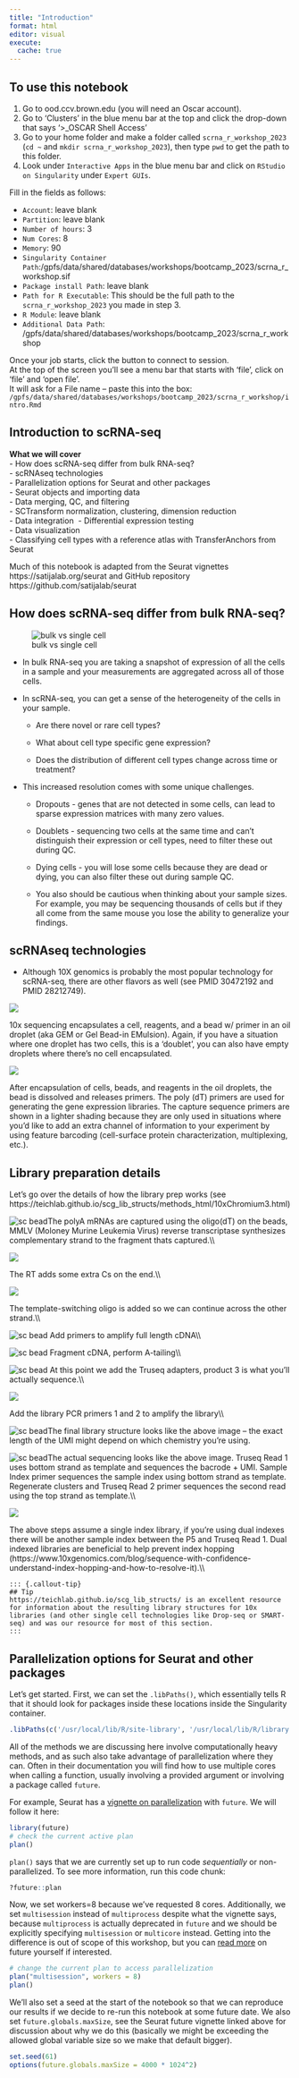 ```yaml
---
title: "Introduction"
format: html
editor: visual
execute: 
  cache: true
---
```


## To use this notebook

1.  Go to ood.ccv.brown.edu (you will need an Oscar account).
2.  Go to 'Clusters' in the blue menu bar at the top and click the drop-down that says '\>\_OSCAR Shell Access'
3.  Go to your home folder and make a folder called `scrna_r_workshop_2023` (`cd ~` and `mkdir scrna_r_workshop_2023`), then type `pwd` to get the path to this folder.
4.  Look under `Interactive Apps` in the blue menu bar and click on `RStudio on Singularity` under `Expert GUIs`.

Fill in the fields as follows:

-   `Account`: leave blank\
-   `Partition`: leave blank\
-   `Number of hours`: 3\
-   `Num Cores`: 8\
-   `Memory`: 90\
-   `Singularity Container Path`:/gpfs/data/shared/databases/workshops/bootcamp_2023/scrna_r_workshop.sif\
-   `Package install Path`: leave blank\
-   `Path for R Executable`: This should be the full path to the `scrna_r_workshop_2023` you made in step 3.\
-   `R Module`: leave blank\
-   `Additional Data Path`: /gpfs/data/shared/databases/workshops/bootcamp_2023/scrna_r_workshop\

Once your job starts, click the button to connect to session.\
At the top of the screen you'll see a menu bar that starts with 'file', click on 'file' and 'open file'.\
It will ask for a File name -- paste this into the box: `/gpfs/data/shared/databases/workshops/bootcamp_2023/scrna_r_workshop/intro.Rmd`

## Introduction to scRNA-seq

**What we will cover**\
- How does scRNA-seq differ from bulk RNA-seq?\
- scRNAseq technologies\
- Parallelization options for Seurat and other packages\
- Seurat objects and importing data\
- Data merging, QC, and filtering\
- SCTransform normalization, clustering, dimension reduction\
- Data integration  - Differential expression testing\
- Data visualization\
- Classifying cell types with a reference atlas with TransferAnchors from Seurat\

Much of this notebook is adapted from the Seurat vignettes https://satijalab.org/seurat and GitHub repository https://github.com/satijalab/seurat

## How does scRNA-seq differ from bulk RNA-seq?

![bulk vs single cell](image/bulk_vs_singlecell.png)

-   In bulk RNA-seq you are taking a snapshot of expression of all the cells in a sample and your measurements are aggregated across all of those cells.

-   In scRNA-seq, you can get a sense of the heterogeneity of the cells in your sample.

    -   Are there novel or rare cell types?

    -   What about cell type specific gene expression?

    -   Does the distribution of different cell types change across time or treatment?

-   This increased resolution comes with some unique challenges.

    -   Dropouts - genes that are not detected in some cells, can lead to sparse expression matrices with many zero values.

    -   Doublets - sequencing two cells at the same time and can't distinguish their expression or cell types, need to filter these out during QC.

    -   Dying cells - you will lose some cells because they are dead or dying, you can also filter these out during sample QC.

    -   You also should be cautious when thinking about your sample sizes. For example, you may be sequencing thousands of cells but if they all come from the same mouse you lose the ability to generalize your findings.

## scRNAseq technologies

-   Although 10X genomics is probably the most popular technology for scRNA-seq, there are other flavors as well (see PMID 30472192 and PMID 28212749).

![](image/10x_flow.png)

10x sequencing encapsulates a cell, reagents, and a bead w/ primer in an oil droplet (aka GEM or Gel Bead-in EMulsion). Again, if you have a situation where one droplet has two cells, this is a 'doublet', you can also have empty droplets where there's no cell encapsulated.

![](image/10x_bead.png)

After encapsulation of cells, beads, and reagents in the oil droplets, the bead is dissolved and releases primers. The poly (dT) primers are used for generating the gene expression libraries. The capture sequence primers are shown in a lighter shading because they are only used in situations where you'd like to add an extra channel of information to your experiment by using feature barcoding (cell-surface protein characterization, multiplexing, etc.).

## Library preparation details

Let's go over the details of how the library prep works (see https://teichlab.github.io/scg_lib_structs/methods_html/10xChromium3.html)

![sc bead](image/seq_step1.png)The polyA mRNAs are captured using the oligo(dT) on the beads, MMLV (Moloney Murine Leukemia Virus) reverse transcriptase synthesizes complementary strand to the fragment thats captured.\\\\

![](image/seq_step2.png)

The RT adds some extra Cs on the end.\\\\

![](image/seq_step3.png)

The template-switching oligo is added so we can continue across the other strand.\\\\

![sc bead](image/seq_step4.png) Add primers to amplify full length cDNA\\\\

![sc bead](image/seq_step5.png) Fragment cDNA, perform A-tailing\\\\

![sc bead](image/seq_step6.png) At this point we add the Truseq adapters, product 3 is what you'll actually sequence.\\\\

![](image/seq_step7.png)

Add the library PCR primers 1 and 2 to amplify the library\\\\

![sc bead](image/seq_step8.png)The final library structure looks like the above image -- the exact length of the UMI might depend on which chemistry you're using.

![sc bead](image/10x_lib_seq.png)The actual sequencing looks like the above image. Truseq Read 1 uses bottom strand as template and sequences the bacrode + UMI. Sample Index primer sequences the sample index using bottom strand as template. Regenerate clusters and Truseq Read 2 primer sequences the second read using the top strand as template.\\\\

![](image/single_vs_double.png)

The above steps assume a single index library, if you're using dual indexes there will be another sample index between the P5 and Truseq Read 1. Dual indexed libraries are beneficial to help prevent index hopping (https://www.10xgenomics.com/blog/sequence-with-confidence-understand-index-hopping-and-how-to-resolve-it).\\\\

```         
::: {.callout-tip}
## Tip 
https://teichlab.github.io/scg_lib_structs/ is an excellent resource for information about the resulting library structures for 10x libraries (and other single cell technologies like Drop-seq or SMART-seq) and was our resource for most of this section.
:::
```

## Parallelization options for Seurat and other packages

Let's get started. First, we can set the `.libPaths()`, which essentially tells R that it should look for packages inside these locations inside the Singularity container.

```r
.libPaths(c('/usr/local/lib/R/site-library', '/usr/local/lib/R/library'))
```

All of the methods we are discussing here involve computationally heavy methods, and as such also take advantage of parallelization where they can. Often in their documentation you will find how to use multiple cores when calling a function, usually involving a provided argument or involving a package called `future`.

For example, Seurat has a [vignette on parallelization](https://satijalab.org/seurat/archive/v4.3/future_vignette) with `future`. We will follow it here:

```r
library(future)
# check the current active plan
plan()
```

`plan()` says that we are currently set up to run code *sequentially* or non-parallelized. To see more information, run this code chunk:

```r
?future::plan
```

Now, we set workers=8 because we've requested 8 cores. Additionally, we set `multisession` instead of `multiprocess` despite what the vignette says, because `multiprocess` is actually deprecated in `future` and we should be explicitly specifying `multisession` or `multicore` instead. Getting into the difference is out of scope of this workshop, but you can [read more](https://cran.r-project.org/web/packages/future/vignettes/future-1-overview.html) on future yourself if interested.

```r
# change the current plan to access parallelization
plan("multisession", workers = 8)
plan()
```

We'll also set a seed at the start of the notebook so that we can reproduce our results if we decide to re-run this notebook at some future date. We also set `future.globals.maxSize`, see the Seurat future vignette linked above for discussion about why we do this (basically we might be exceeding the allowed global variable size so we make that default bigger).

```r
set.seed(61)
options(future.globals.maxSize = 4000 * 1024^2)
```


